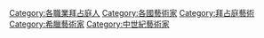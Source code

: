 {{Commonscat|Byzantine artists}}

[[Category:各職業拜占庭人|Category:各職業拜占庭人]]
[[Category:各國藝術家|Category:各國藝術家]]
[[Category:拜占庭藝術|Category:拜占庭藝術]]
[[Category:希臘藝術家|Category:希臘藝術家]]
[[Category:中世紀藝術家|Category:中世紀藝術家]]